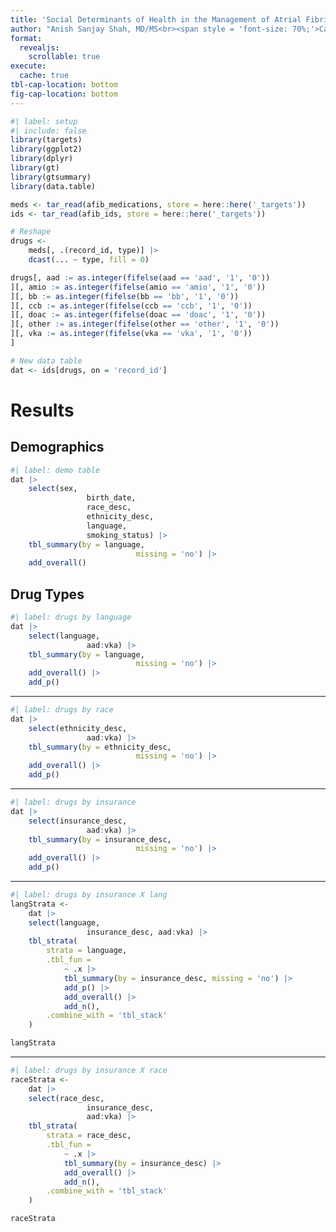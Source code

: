 ```yaml
---
title: 'Social Determinants of Health in the Management of Atrial Fibrillation'
author: "Anish Sanjay Shah, MD/MS<br><span style = 'font-size: 70%;'>Cardiology Fellow<br>University of Illinois at Chicago</span>"
format: 
  revealjs:
    scrollable: true
execute:
  cache: true
tbl-cap-location: bottom
fig-cap-location: bottom
---
```


```r
#| label: setup
#| include: false
library(targets)
library(ggplot2)
library(dplyr)
library(gt)
library(gtsummary)
library(data.table)

meds <- tar_read(afib_medications, store = here::here('_targets'))
ids <- tar_read(afib_ids, store = here::here('_targets'))

# Reshape
drugs <- 
	meds[, .(record_id, type)] |>
	dcast(... ~ type, fill = 0) 

drugs[, aad := as.integer(fifelse(aad == 'aad', '1', '0'))
][, amio := as.integer(fifelse(amio == 'amio', '1', '0'))
][, bb := as.integer(fifelse(bb == 'bb', '1', '0'))
][, ccb := as.integer(fifelse(ccb == 'ccb', '1', '0'))
][, doac := as.integer(fifelse(doac == 'doac', '1', '0'))
][, other := as.integer(fifelse(other == 'other', '1', '0'))
][, vka := as.integer(fifelse(vka == 'vka', '1', '0'))
]

# New data table
dat <- ids[drugs, on = 'record_id']
```

# Results

## Demographics

```r
#| label: demo table
dat |>
	select(sex,
				 birth_date,
				 race_desc,
				 ethnicity_desc,
				 language,
				 smoking_status) |>
	tbl_summary(by = language,
							missing = 'no') |>
	add_overall() 
```

## Drug Types

```r
#| label: drugs by language
dat |>
	select(language,
				 aad:vka) |>
	tbl_summary(by = language,
							missing = 'no') |>
	add_overall() |>
	add_p()
```

---

```r
#| label: drugs by race
dat |>
	select(ethnicity_desc,
				 aad:vka) |>
	tbl_summary(by = ethnicity_desc,
							missing = 'no') |>
	add_overall() |>
	add_p()
```

---

```r
#| label: drugs by insurance
dat |>
	select(insurance_desc,
				 aad:vka) |>
	tbl_summary(by = insurance_desc,
							missing = 'no') |>
	add_overall() |>
	add_p()

```

---

```r
#| label: drugs by insurance X lang
langStrata <-
	dat |>
	select(language,
				 insurance_desc, aad:vka) |>
	tbl_strata(
		strata = language,
		.tbl_fun = 
			~ .x |>
			tbl_summary(by = insurance_desc, missing = 'no') |>
			add_p() |>
			add_overall() |>
			add_n(),
		.combine_with = 'tbl_stack'
	)

langStrata
```


---

```r
#| label: drugs by insurance X race
raceStrata <-
	dat |>
	select(race_desc,
				 insurance_desc, 
				 aad:vka) |>
	tbl_strata(
		strata = race_desc,
		.tbl_fun = 
			~ .x |>
			tbl_summary(by = insurance_desc) |>
			add_overall() |>
			add_n(),
		.combine_with = 'tbl_stack'
	)

raceStrata
```


